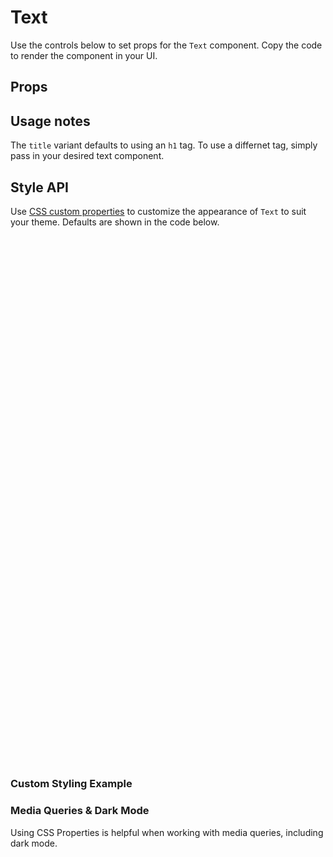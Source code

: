 
<Meta of={TextStories} />

# Text

Use the controls below to set props for the `Text` component. Copy the code to render the component in your UI.

<Canvas of={TextStories.Playground} />

## Props

<Controls of={TextStories.Playground} />

## Usage notes

The `title` variant defaults to using an `h1` tag. To use a differnet tag, simply pass in your desired text component.

<Canvas of={TextStories.Title} />

## Style API

Use [CSS custom properties](https://developer.mozilla.org/en-US/docs/Web/CSS/Using_CSS_custom_properties) to customize the appearance of `Text` to suit your theme. Defaults are shown in the code below.

```css
:root {
  /* Title variant */
  --title-color: var(--color-default-500, #616e7c);
  --title-font-family: var(--font-family-body, "Inter", sans-serif);
  --title-font-size: 36px;
  --title-font-weight: 300;
  --title-line-height: 1.1;
  --title-margin-bottom: 0;
  --title-margin-top: 0;

  /* Subtitle variant */
  --subtitle-color: var(--text-color, #35469c);
  --subtitle-font-family: var(--font-family-body, "Inter", sans-serif);
  --subtitle-font-size: 36px;
  --subtitle-font-weight: 600;
  --subtitle-line-height: 1.4;
  --subtitle-margin-bottom: 0;
  --subtitle-margin-top: 0;

  /* Body1 variant */
  --body1-color: var(--text-color, #35469c);
  --body1-font-family: var(--font-family-body, "Inter", sans-serif);
  --body1-font-size: var(--base-font-size, 18px);
  --body1-font-weight: var(--base-font-weight, 400);
  --body1-line-height: 1.4;
  --body1-margin-bottom: 0;
  --body1-margin-top: 0;

  /* Body2 variant */
  --body2-color: var(--text-color, #35469c);
  --body2-font-family: var(--font-family-body, "Inter", sans-serif);
  --body2-font-size: 14px;
  --body2-font-weight: 500;
  --body2-line-height: 1.2;
  --body2-margin-bottom: 4px;
  --body2-margin-top: 0;

  /* Overline variant */
  --overline-color: var(--text-color, #35469c);
  --overline-font-family: var(--font-family-body, "Inter", sans-serif);
  --overline-font-size: 12px;
  --overline-font-weight: 300;
  --overline-line-height: 1.4;
  --overline-margin-bottom: 4px;
  --overline-margin-top: 0;
  --overline-text-transform: uppercase;

  /* Fine Print variant */
  --fine-print-color: var(--text-color, #35469c);
  --fine-print-font-family: var(--font-family-body, "Inter", sans-serif);
  --fine-print-font-size: 12px;
  --fine-print-font-weight: 300;
  --fine-print-line-height: 1.4;
  --fine-print-margin-bottom: 0;
  --fine-print-margin-top: 0;
  --fine-print-text-transform: uppercase;
}
```

### Custom Styling Example

<Canvas of={TextStories.Styled} />

### Media Queries & Dark Mode

Using CSS Properties is helpful when working with media queries, including dark mode.

```css
@media screen and (width >= 600px) {
  .text {
    --title-font-size: 60px;
    --subtitle-font-size: 20px;
  }
}

@media (prefers-color-scheme: dark) {
  .text {
    --title-color: var(--color-default-200);
  }
}
```
